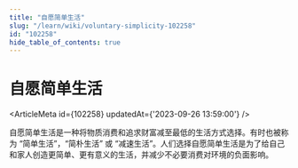 ```yaml
---
title: "自愿简单生活"
slug: "/learn/wiki/voluntary-simplicity-102258"
id: "102258"
hide_table_of_contents: true
---
```



# 自愿简单生活

<ArticleMeta id={102258} updatedAt={'2023-09-26 13:59:00'} />
<div className='border-solid border-b border-t-0 my-4 border-[var(--ifm-color-gray-300)]' />

自愿简单生活是一种将物质消费和追求财富减至最低的生活方式选择。有时也被称为 “简单生活”，“简朴生活” 或 “减速生活”。人们选择自愿简单生活是为了给自己和家人创造更简单、更有意义的生活，并减少不必要消费对环境的负面影响。
